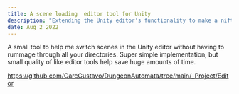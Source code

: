 ---
title: A scene loading  editor tool for Unity
description: "Extending the Unity editor's functionality to make a nifty scene loading tool that saves time."
date: Aug 2 2022
---

A small tool to help me switch scenes in the Unity editor without having to rummage through all your directories. Super simple implementation, but small quality of like editor tools help save huge amounts of time. 

https://github.com/GarcGustavo/DungeonAutomata/tree/main/_Project/Editor